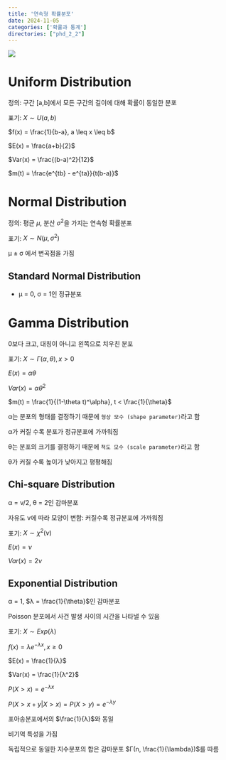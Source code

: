 ```yaml
---
title: '연속형 확률분포'
date: 2024-11-05
categories: ['확률과 통계']
directories: ["phd_2_2"]
---
```


![](/img/stat-thumb.jpg){.post-thumbnail}

# Uniform Distribution

정의: 구간 [a,b]에서 모든 구간의 길이에 대해 확률이 동일한 분포

표기: $X \sim U(a,b)$

$f(x) = \frac{1}{b-a}, a \leq x \leq b$

$E(x) = \frac{a+b}{2}$

$Var(x) = \frac{(b-a)^2}{12}$

$m(t) = \frac{e^{tb} - e^{ta}}{t(b-a)}$

# Normal Distribution

정의: 평균 $\mu$, 분산 $\sigma^2$을 가지는 연속형 확률분포

표기: $X \sim N(\mu, \sigma^2)$

μ ± σ 에서 변곡점을 가짐

## Standard Normal Distribution

- μ = 0, σ = 1인 정규분포

# Gamma Distribution

0보다 크고, 대칭이 아니고 왼쪽으로 치우친 분포

표기: $X \sim Γ(α,θ), x > 0$

$E(x) = αθ$

$Var(x) = αθ^2$

$m(t) = \frac{1}{(1-\theta t)^\alpha}, t < \frac{1}{\theta}$

α는 분포의 형태를 결정하기 때문에 `형상 모수 (shape parameter)`라고 함

α가 커질 수록 분포가 정규분포에 가까워짐

θ는 분포의 크기를 결정하기 때문에 `척도 모수 (scale parameter)`라고 함

θ가 커질 수록 높이가 낮아지고 평평해짐

## Chi-square Distribution

α = ν/2, θ = 2인 감마분포

자유도 ν에 따라 모양이 변함: 커질수록 정규분포에 가까워짐

표기: $X \sim χ^2(ν)$

$E(x) = ν$

$Var(x) = 2ν$

## Exponential Distribution

α = 1, $λ = \frac{1}{\theta}$인 감마분포

Poisson 분포에서 사건 발생 사이의 시간을 나타낼 수 있음

표기: $X \sim Exp(λ)$

$f(x) = λe^{-λx}, x \geq 0$

$E(x) = \frac{1}{λ}$

$Var(x) = \frac{1}{λ^2}$

$P(X > x) = e^{-λx}$

$P(X > x + y | X > x) = P(X > y) = e^{-λy}$

포아송분포에서의 $\frac{1}{λ}$와 동일

비기억 특성을 가짐

독립적으로 동일한 지수분포의 합은 감마분포 $Γ(n, \frac{1}{\lambda})$를 따름
